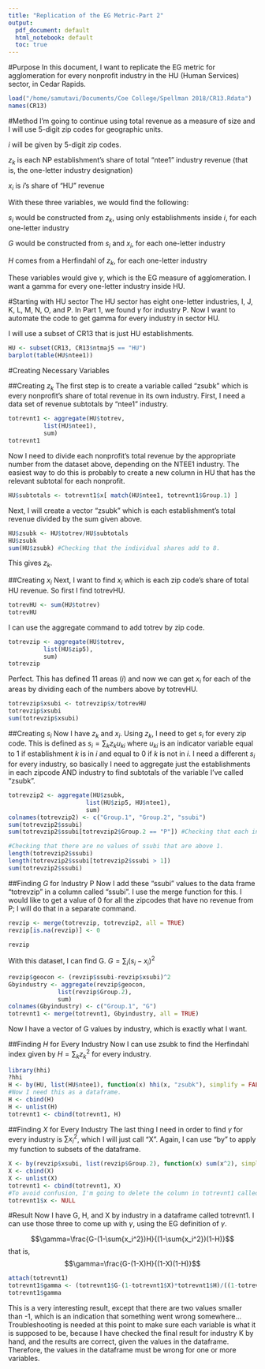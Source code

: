```yaml
---
title: "Replication of the EG Metric-Part 2"
output:
  pdf_document: default
  html_notebook: default
  toc: true
---
```

#Purpose
In this document, I want to replicate the EG metric for agglomeration for every nonprofit industry in the HU (Human Services) sector, in Cedar Rapids.
```r
load("/home/samutavi/Documents/Coe College/Spellman 2018/CR13.Rdata")
names(CR13)
```

#Method
I'm going to continue using total revenue as a measure of size and I will use 5-digit zip codes for geographic units. 

$i$ will be given by 5-digit zip codes.

$z_k$ is each NP establishment's share of total "ntee1" industry revenue (that is, the one-letter industry designation)

$x_i$ is $i$'s share of "HU" revenue

With these three variables, we would find the following:

$s_i$ would be constructed from $z_k$, using only establishments inside $i$, for each one-letter industry

$G$ would be constructed from $s_i$ and $x_i$, for each one-letter industry

$H$ comes from a Herfindahl of $z_k$, for each one-letter industry

These variables would give $\gamma$, which is the EG measure of agglomeration. I want a gamma for every one-letter industry inside HU.

#Starting with HU sector
The HU sector has eight one-letter industries, I, J, K, L, M, N, O, and P. In Part 1, we found $\gamma$ for industry P. Now I want to automate the code to get gamma for every industry in sector HU.

I will use a subset of CR13 that is just HU establishments.

```r
HU <- subset(CR13, CR13$ntmaj5 == "HU")
barplot(table(HU$ntee1))
```
#Creating Necessary Variables

##Creating $z_k$
The first step is to create a variable called "zsubk" which is every nonprofit's share of total revenue in its own industry. First, I need a data set of revenue subtotals by "ntee1" industry.
```r
totrevnt1 <- aggregate(HU$totrev, 
          list(HU$ntee1),
          sum)
totrevnt1
```
Now I need to divide each nonprofit's total revenue by the appropriate number from the dataset above, depending on the NTEE1 industry. The easiest way to do this is probably to create a new column in HU that has the relevant subtotal for each nonprofit. 

```r
HU$subtotals <- totrevnt1$x[ match(HU$ntee1, totrevnt1$Group.1) ]

```

Next, I will create a vector "zsubk" which is each establishment's total revenue divided by the sum given above.
```r
HU$zsubk <- HU$totrev/HU$subtotals
HU$zsubk
sum(HU$zsubk) #Checking that the individual shares add to 8.
```
 
This gives $z_k$. 

##Creating $x_i$
Next, I want to find $x_i$ which is each zip code's share of total HU revenue. So first I find totrevHU.  
```r
totrevHU <- sum(HU$totrev)
totrevHU
```
I can use the aggregate command to add totrev by zip code.

```r
totrevzip <- aggregate(HU$totrev, 
          list(HU$zip5),
          sum)
totrevzip

```
Perfect. This has defined 11 areas ($i$) and now we can get $x_i$ for each of the areas by dividing each of the numbers above by totrevHU.

```r
totrevzip$xsubi <- totrevzip$x/totrevHU
totrevzip$xsubi
sum(totrevzip$xsubi)
```

##Creating $s_i$
Now I have $z_k$ and $x_i$. Using $z_k$, I need to get $s_i$ for every zip code. This is defined as $s_i=\sum_k{z_k}{u_{ki}}$ where $u_{ki}$ is an indicator variable equal to 1 if establishment $k$ is in $i$ and equal to 0 if $k$ is not in $i$. I need a different $s_i$ for every industry, so basically I need to aggregate just the establishments in each zipcode AND industry to find subtotals of the variable I've called "zsubk". 

```r
totrevzip2 <- aggregate(HU$zsubk, 
                      list(HU$zip5, HU$ntee1),
                      sum)
colnames(totrevzip2) <- c("Group.1", "Group.2", "ssubi")
sum(totrevzip2$ssubi)
sum(totrevzip2$ssubi[totrevzip2$Group.2 == "P"]) #Checking that each industry totals to 1.
```
```r
#Checking that there are no values of ssubi that are above 1.
length(totrevzip2$ssubi)
length(totrevzip2$ssubi[totrevzip2$ssubi > 1])
sum(totrevzip2$ssubi)
```

##Finding $G$ for Industry P
Now I add these "ssubi" values to the data frame "totrevzip" in a column called "ssubi". I use the merge function for this. I would like to get a value of 0 for all the zipcodes that have no revenue from P; I will do that in a separate command.
 
```r
revzip <- merge(totrevzip, totrevzip2, all = TRUE)
revzip[is.na(revzip)] <- 0

revzip

```
With this dataset, I can find G. $G=\sum_i{(s_i-x_i)^2}$

```r
revzip$geocon <- (revzip$ssubi-revzip$xsubi)^2
Gbyindustry <- aggregate(revzip$geocon, 
              list(revzip$Group.2),
              sum)
colnames(Gbyindustry) <- c("Group.1", "G")
totrevnt1 <- merge(totrevnt1, Gbyindustry, all = TRUE)
```
Now I have a vector of G values by industry, which is exactly what I want.

##Finding $H$ for Every Industry
Now I can use zsubk to find the Herfindahl index given by $H=\sum_k{z_k^2}$ for every industry.
```r
library(hhi)
?hhi
H <- by(HU, list(HU$ntee1), function(x) hhi(x, "zsubk"), simplify = FALSE)
#Now I need this as a dataframe.
H <- cbind(H)
H <- unlist(H)
totrevnt1 <- cbind(totrevnt1, H)

```
##Finding $X$ for Every Industry
The last thing I need in order to find $\gamma$ for every industry is $\sum{x_i^2}$, which I will just call "X". Again, I can use "by" to apply my function to subsets of the dataframe.

```r
X <- by(revzip$xsubi, list(revzip$Group.2), function(x) sum(x^2), simplify = FALSE)
X <- cbind(X)
X <- unlist(X)
totrevnt1 <- cbind(totrevnt1, X)
#To avoid confusion, I'm going to delete the column in totrevnt1 called "x" because this has nothing to do with "X".
totrevnt1$x <- NULL
```

#Result
Now I have G, H, and X by industry in a dataframe called totrevnt1. I can use those three to come up with $\gamma$, using the EG definition of $\gamma$.

$$\gamma=\frac{G-(1-\sum{x_i^2})H}{(1-\sum{x_i^2})(1-H)}$$
that is,
$$\gamma=\frac{G-(1-X)H}{(1-X)(1-H)}$$
```r
attach(totrevnt1)
totrevnt1$gamma <- (totrevnt1$G-(1-totrevnt1$X)*totrevnt1$H)/((1-totrevnt1$X)*(1-totrevnt1$H))
totrevnt1$gamma
```
This is a very interesting result, except that there are two values smaller than -1, which is an indication that something went wrong somewhere...Troubleshooting is needed at this point to make sure each variable is what it is supposed to be, because I have checked the final result for industry K by hand, and the results are correct, given the values in the dataframe. Therefore, the values in the dataframe must be wrong for one or more variables. 